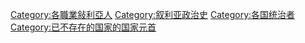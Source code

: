 [[Category:各職業敍利亞人|Category:各職業敍利亞人]]
[[Category:叙利亚政治史|Category:叙利亚政治史]]
[[Category:各国统治者|Category:各国统治者]]
[[Category:已不存在的国家的国家元首|Category:已不存在的国家的国家元首]]